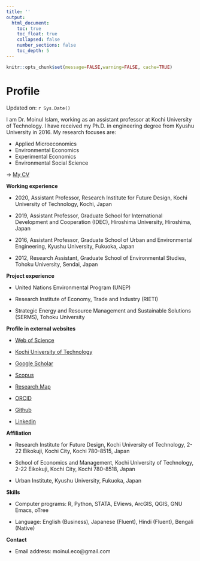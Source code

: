 ```yaml
---
title: ''
output:
  html_document:
    toc: true
    toc_float: true
    collapsed: false
    number_sections: false
    toc_depth: 5
---
```


```r
knitr::opts_chunk$set(message=FALSE,warning=FALSE, cache=TRUE)
```

# Profile

Updated on: `r Sys.Date()`

I am Dr. Moinul Islam, working as an assistant professor at Kochi
University of Technology. I have received my Ph.D. in engineering degree
from Kyushu University in 2016. My research focuses are:

-   Applied Microeconomics
-   Environmental Economics
-   Experimental Economics
-   Environmental Social Science

 -> [My CV](https://moineco.github.io/moinul_cv/)

**Working experience**

-   2020, Assistant Professor, Research Institute for Future Design,
    Kochi University of Technology, Kochi, Japan
    
-   2019, Assistant Professor, Graduate School for International
    Development and Cooperation (IDEC), Hiroshima University, Hiroshima,
    Japan
    
-   2016, Assistant Professor, Graduate School of Urban and
    Environmental Engineering, Kyushu University, Fukuoka, Japan
    
-   2012, Research Assistant, Graduate School of Environmental Studies,
    Tohoku University, Sendai, Japan

**Project experience**

-   United Nations Environmental Program (UNEP)

-   Research Institute of Economy, Trade and Industry (RIETI)

-   Strategic Energy and Resource Management and Sustainable Solutions
    (SERMS), Tohoku University

**Profile in external websites**

-  [Web of Science](https://www.webofscience.com/wos/author/record/M-9369-2019)

-  [Kochi University of Technology](https://www.kochi-tech.ac.jp/profile/ja/islam-moinul.html)

-  [Google Scholar](https://scholar.google.co.jp/citations?user=UTZTmJ0AAAAJ&hl=en)

-  [Scopus](https://www.scopus.com/authid/detail.uri?authorId=55348122400)

-  [Research Map](https://researchmap.jp/moinul/?lang=english)

-  [ORCID](https://orcid.org/0000-0002-0309-3156)

-  [Github](https://github.com/moineco)

-  [Linkedin](https://www.linkedin.com/in/moinul-islam-b7a140263/)

**Affiliation**

-   Research Institute for Future Design, Kochi University of
    Technology, 2-22 Eikokuji, Kochi City, Kochi 780-8515, Japan

-   School of Economics and Management, Kochi University of Technology,
    2-22 Eikokuji, Kochi City, Kochi 780-8518, Japan

-   Urban Institute, Kyushu University, Fukuoka, Japan

**Skills**

-   Computer programs: R, Python, STATA, EViews, ArcGIS, QGIS, GNU Emacs, oTree  

-   Language: English (Business), Japanese (Fluent), Hindi (Fluent), Bengali (Native)

**Contact** 

-  Email address: moinul.eco@gmail.com
